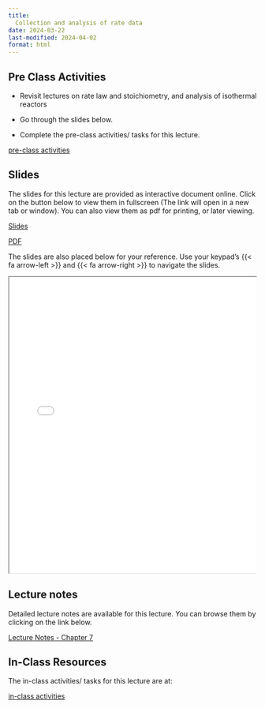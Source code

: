 ```yaml
---
title: 
  Collection and analysis of rate data
date: 2024-03-22
last-modified: 2024-04-02
format: html
---
```


## Pre Class Activities

- Revisit lectures on rate law and stoichiometry, and analysis of isothermal
  reactors 

- Go through the slides below. 

- Complete the pre-class activities/ tasks for this lecture.

:::{.grid}
::: {.g-col-5}

[pre-class activities](../../notes/05-collection-and-analysis-of-rate-data/pre-class-activities.qmd){.btn .btn-success .btn-lg role="button"}

:::
:::

## Slides

The slides for this lecture are provided as interactive document online. Click
on the button below to view them in fullscreen (The link will open in a new tab
or window). You can also view them as pdf for printing, or later viewing.  

:::{.grid}
::: {.g-col-1}
[Slides](../../slides/05-collection-and-analysis-of-rate-data/index.qmd){target="_blank" .btn .btn-success .btn-lg role="button"}

:::

::: {.g-col-1}
[PDF](../../slides/05-collection-and-analysis-of-rate-data/05-collection-and-analysis-of-rate-data.pdf){target="_blank" .btn .btn-info .btn-lg role="button"}

:::
:::

The slides are also placed below for your reference. Use your keypad's
{{< fa arrow-left >}} and {{< fa arrow-right >}} to navigate the slides.

::: {.container style="position: relative;overflow: hidden;width:
100%;min-height:600px;"}
<iframe src="../../slides/05-collection-and-analysis-of-rate-data/"
style="position=absolute;top: 0;left: 0;bottom: 0;right: 0;width:
100%;min-height:600px;"></iframe>
:::

<!--
## Videos

::: {.panel-tabset}
## Overview of chemical reaction engineering
{{< video https://www.youtube.com/embed/e3H5DPYlOF8 >}}

:::
-->

## Lecture notes

Detailed lecture notes are available for this lecture. 
You can browse them by
clicking on the link below. 

:::{.grid}
::: {.g-col-5}
[Lecture Notes - Chapter 7](../../notes/05-collection-and-analysis-of-rate-data/Ranjeet_Notes_Fogler_Chapter 07 - Collection and Analysis of Rate Data.pdf){.btn .btn-success .btn-lg role="button"}

:::
:::


## In-Class Resources

The in-class activities/ tasks for this lecture are at:

:::{.grid}
::: {.g-col-5}

[in-class activities](../../notes/05-collection-and-analysis-of-rate-data/in-class-activities.qmd){.btn .btn-success .btn-lg role="button"}

:::
:::


